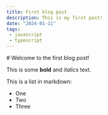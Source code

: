 ```yaml
---
title: First blog post
description: This is my first post!
date: "2024-01-11"
tags:
 - javascript
 - typescript
---
```

<div className="prose dark:prose-invert">
# Welcome to the first blog post!
 
This is some **bold** and _italics_ text.
 
This is a list in markdown:
 
- One
- Two
- Three
</div>